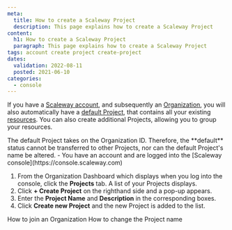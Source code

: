 ```yaml
---
meta:
  title: How to create a Scaleway Project
  description: This page explains how to create a Scaleway Project
content:
  h1: How to create a Scaleway Project
  paragraph: This page explains how to create a Scaleway Project
tags: account create project create-project 
dates:
  validation: 2022-08-11
  posted: 2021-06-10
categories:
  - console
---
```


If you have a [Scaleway account](/console/my-account/how-to/create-an-account), and subsequently an [Organization](/console/my-project/concepts/#organization), you will also automatically have a [default Project](/console/my-project/concepts/#default-project), that contains all your existing [resources](/console/my-project/concepts/#resources). You can also create additional Projects, allowing you to group your resources. 

<Macro id="iam-requirements" />
 
<Message type="note">
  The default Project takes on the Organization ID. Therefore, the **default** status cannot be transferred to other Projects, nor can the default Project's name be altered.
</Message>

<Message type="requirement">
  - You have an account and are logged into the [Scaleway console](https://console.scaleway.com) 
</Message>

1. From the Organization Dashboard which displays when you log into the console, click the **Projects** tab. A list of your Projects displays.
2. Click **+ Create Project** on the righthand side and a pop-up appears. 
3. Enter the **Project Name** and **Description** in the corresponding boxes. 
4. Click **Create new Project** and the new Project is added to the list. 


<Navigation title="See Also">
  <PreviousButton to="/console/my-project/how-to/join-an-organization/">How to join an Organization</PreviousButton>
  <NextButton to="/console/my-project/how-to/change-project-name/">How to change the Project name</NextButton>
</Navigation>
